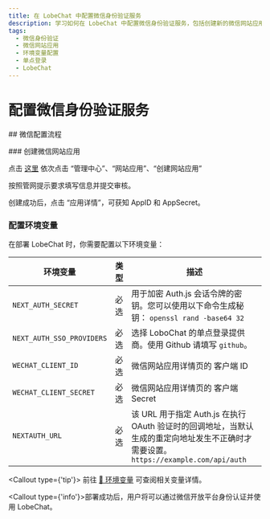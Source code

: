 ```yaml
---
title: 在 LobeChat 中配置微信身份验证服务
description: 学习如何在 LobeChat 中配置微信身份验证服务，包括创建新的微信网站应用、设置权限和环境变量。
tags:
  - 微信身份验证
  - 微信网站应用
  - 环境变量配置
  - 单点登录
  - LobeChat
---
```


# 配置微信身份验证服务

\## 微信配置流程

<Steps>
  ### 创建微信网站应用

  点击 [这里](https://open.weixin.qq.com/cgi-bin/index) 依次点击 “管理中心”、“网站应用”、“创建网站应用”

  按照管网提示要求填写信息并提交审核。

  创建成功后，点击 “应用详情”，可获知 AppID 和 AppSecret。

  ### 配置环境变量

  在部署 LobeChat 时，你需要配置以下环境变量：

  | 环境变量                      | 类型 | 描述                                                                                          |
  | ------------------------- | -- | ------------------------------------------------------------------------------------------- |
  | `NEXT_AUTH_SECRET`        | 必选 | 用于加密 Auth.js 会话令牌的密钥。您可以使用以下命令生成秘钥： `openssl rand -base64 32`                               |
  | `NEXT_AUTH_SSO_PROVIDERS` | 必选 | 选择 LoboChat 的单点登录提供商。使用 Github 请填写 `github`。                                                |
  | `WECHAT_CLIENT_ID`        | 必选 | 微信网站应用详情页的 客户端 ID                                                                           |
  | `WECHAT_CLIENT_SECRET`    | 必选 | 微信网站应用详情页的 客户端 Secret                                                                       |
  | `NEXTAUTH_URL`            | 必选 | 该 URL 用于指定 Auth.js 在执行 OAuth 验证时的回调地址，当默认生成的重定向地址发生不正确时才需要设置。`https://example.com/api/auth` |

  <Callout type={'tip'}>
    前往 [📘 环境变量](/zh/docs/self-hosting/environment-variables/auth#wechat) 可查阅相关变量详情。
  </Callout>
</Steps>

<Callout type={'info'}>部署成功后，用户将可以通过微信开放平台身份认证并使用 LobeChat。</Callout>
